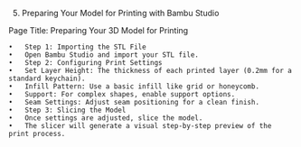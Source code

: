 5. Preparing Your Model for Printing with Bambu Studio

Page Title: Preparing Your 3D Model for Printing

	•	Step 1: Importing the STL File
	•	Open Bambu Studio and import your STL file.
	•	Step 2: Configuring Print Settings
	•	Set Layer Height: The thickness of each printed layer (0.2mm for a standard keychain).
	•	Infill Pattern: Use a basic infill like grid or honeycomb.
	•	Support: For complex shapes, enable support options.
	•	Seam Settings: Adjust seam positioning for a clean finish.
	•	Step 3: Slicing the Model
	•	Once settings are adjusted, slice the model.
	•	The slicer will generate a visual step-by-step preview of the print process.